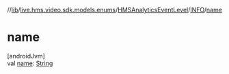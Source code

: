 //[lib](/api-reference/android/v2/home/content)/[live.hms.video.sdk.models.enums](../../index)/[HMSAnalyticsEventLevel](../index)/[INFO](index)/[name](name)

# name

[androidJvm]\
val [name](name): [String](https://kotlinlang.org/api/latest/jvm/stdlib/kotlin/-string/index.html)
